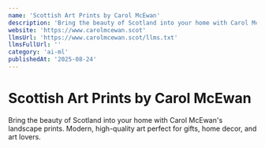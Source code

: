 ```yaml
---
name: 'Scottish Art Prints by Carol McEwan'
description: 'Bring the beauty of Scotland into your home with Carol McEwan''s landscape prints. Modern, high-quality art perfect for gifts, home decor, and art lovers.'
website: 'https://www.carolmcewan.scot'
llmsUrl: 'https://www.carolmcewan.scot/llms.txt'
llmsFullUrl: ''
category: 'ai-ml'
publishedAt: '2025-08-24'
---
```


# Scottish Art Prints by Carol McEwan

Bring the beauty of Scotland into your home with Carol McEwan's landscape prints. Modern, high-quality art perfect for gifts, home decor, and art lovers.
